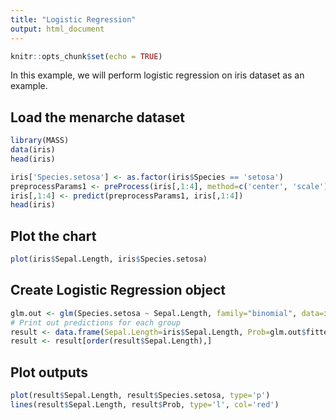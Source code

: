```yaml
---
title: "Logistic Regression"
output: html_document
---
```


```r
knitr::opts_chunk$set(echo = TRUE)
```

In this example, we will perform logistic regression on iris dataset as an example.

## Load the menarche dataset
```r
library(MASS)
data(iris)
head(iris)
```

```r
iris['Species.setosa'] <- as.factor(iris$Species == 'setosa')
preprocessParams1 <- preProcess(iris[,1:4], method=c('center', 'scale'))
iris[,1:4] <- predict(preprocessParams1, iris[,1:4])
head(iris)
```


## Plot the chart
```r
plot(iris$Sepal.Length, iris$Species.setosa)
```

## Create Logistic Regression object
```r
glm.out <- glm(Species.setosa ~ Sepal.Length, family="binomial", data=iris)
# Print out predictions for each group
result <- data.frame(Sepal.Length=iris$Sepal.Length, Prob=glm.out$fitted, Species.setosa=as.numeric(iris$Species.setosa)-1)
result <- result[order(result$Sepal.Length),]
```

## Plot outputs
```r
plot(result$Sepal.Length, result$Species.setosa, type='p')
lines(result$Sepal.Length, result$Prob, type='l', col='red')
```

